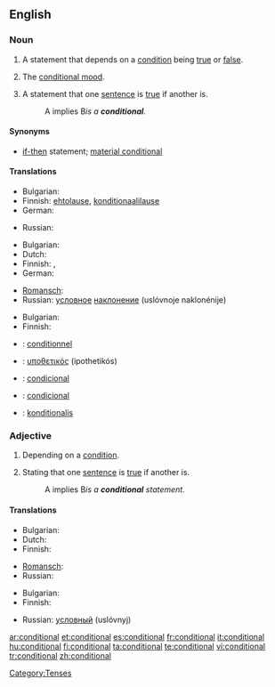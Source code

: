 ==English==

===Noun===
{{en-noun|s}}

# {{grammar}} A statement that depends on a [[condition]] being [[true]] or [[false]].
# {{grammar}} The [[conditional mood]].
# {{logic}} A statement that one [[sentence]] is [[true]] if another is.
#: A implies B'' is a '''conditional'''.''

====Synonyms====
* {{i-c|logic}} [[if-then]] statement; [[material conditional]]

====Translations====
{{trans-top|statement}}
* Bulgarian: {{t|bg|условие|n|sc=Cyrl}}
* Finnish: [[ehtolause]], [[konditionaalilause]]
* German: {{t+|de|Konditional|n}}
{{trans-mid}}
* Russian: {{t+|ru|условие|n|tr=uslóvije|sc=Cyrl}}
{{trans-bottom}}

{{trans-top|mood}}
* Bulgarian: {{t|bg|условно наклонение|n|sc=Cyrl}}
* Dutch: {{t+|nl|voorwaardelijke wijs|m}}
* Finnish: {{t+|fi|ehtotapa}}, {{t+|fi|konditionaali}}
* German: {{t+|de|Konditional|n}}
{{trans-mid}}
* [[Romansch]]: {{t|rm|cundiziunal|m}}
* Russian: [[условный|условное]] [[наклонение]] (uslóvnoje naklonénije) {{n}}
{{trans-bottom}}

{{trans-top|in logic}}
* Bulgarian: {{t|bg|условие|n|sc=Cyrl}}
* Finnish: {{t+|fi|ehto}}
{{trans-mid}}
{{trans-bottom}}

{{checktrans-top}}
* {{ttbc|French}}: [[conditionnel]] {{m}}
* {{ttbc|Greek}}: [[υποθετικός]] (ipothetikós) {{m}}
* {{ttbc|Portuguese}}: [[condicional]] {{m}}
* {{ttbc|Spanish}}: [[condicional]] {{m}}
* {{ttbc|Swedish}}: [[konditionalis]]
{{trans-bottom}}

===Adjective===
{{en-adj|-}}

# Depending on a [[condition]].
# {{logic}} Stating that one [[sentence]] is [[true]] if another is.
#: A implies B'' is a '''conditional''' statement.''

====Translations====
{{trans-top|depending on a condition}}
* Bulgarian: {{t|bg|условен|sc=Cyrl}}
* Dutch: {{t-|nl|voorwaardelijk}}
* Finnish: {{t-|fi|ehdollinen}}
{{trans-mid}}
* [[Romansch]]: {{t|rm|cundiziunal}}
* Russian: {{t+|ru|условный|tr=uslóvnyj|sc=Cyrl}}
{{trans-bottom}}

{{trans-top|in logic}}
* Bulgarian: {{t|bg|условен|sc=Cyrl}}
* Finnish: {{t-|fi|ehdollinen}}
{{trans-mid}}
* Russian: [[условный]] (uslóvnyj)
{{trans-bottom}}

[[Category:Tenses]]

[[ar:conditional]]
[[et:conditional]]
[[es:conditional]]
[[fr:conditional]]
[[it:conditional]]
[[hu:conditional]]
[[fi:conditional]]
[[ta:conditional]]
[[te:conditional]]
[[vi:conditional]]
[[tr:conditional]]
[[zh:conditional]]